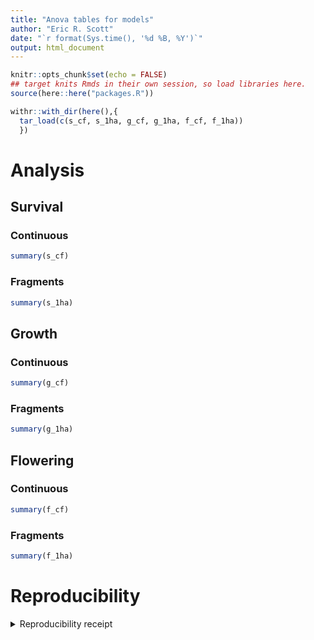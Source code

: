 ```yaml
---
title: "Anova tables for models"
author: "Eric R. Scott"
date: "`r format(Sys.time(), '%d %B, %Y')`"
output: html_document
---
```


```r
knitr::opts_chunk$set(echo = FALSE)
## target knits Rmds in their own session, so load libraries here.
source(here::here("packages.R"))
```
```r
withr::with_dir(here(),{
  tar_load(c(s_cf, s_1ha, g_cf, g_1ha, f_cf, f_1ha))
  })
```

# Analysis
## Survival
### Continuous
```r
summary(s_cf)
```
### Fragments
```r
summary(s_1ha)
```
## Growth
### Continuous
```r
summary(g_cf)
```
### Fragments
```r
summary(g_1ha)
```
## Flowering
### Continuous
```r
summary(f_cf)
```
### Fragments
```r
summary(f_1ha)
```


# Reproducibility

<details><summary>Reproducibility receipt</summary>

```r
## datetime
Sys.time()

## repository
if(requireNamespace('git2r', quietly = TRUE)) {
  git2r::repository()
} else {
  c(
    system2("git", args = c("log", "--name-status", "-1"), stdout = TRUE),
    system2("git", args = c("remote", "-v"), stdout = TRUE)
  )
}

## session info
sessionInfo()
```

</details>
